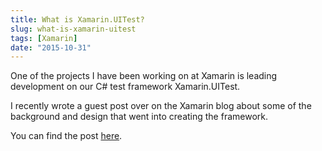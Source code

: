 ```yaml
---
title: What is Xamarin.UITest?
slug: what-is-xamarin-uitest
tags: [Xamarin]
date: "2015-10-31"
---
```

One of the projects I have been working on at Xamarin is leading development on our C# test framework Xamarin.UITest.

I recently wrote a guest post over on the Xamarin blog about some of the background and design that went into creating the framework.

You can find the post [here](https://blog.xamarin.com/what-is-xamarin-uitest/).
